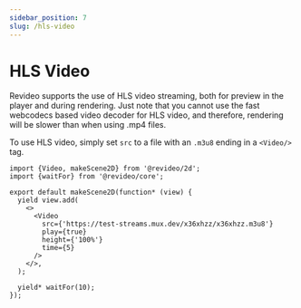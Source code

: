 ```yaml
---
sidebar_position: 7
slug: /hls-video
---
```


# HLS Video

Revideo supports the use of HLS video streaming, both for preview in the player
and during rendering. Just note that you cannot use the fast webcodecs based
video decoder for HLS video, and therefore, rendering will be slower than when
using .mp4 files.

To use HLS video, simply set `src` to a file with an `.m3u8` ending in a
`<Video/>` tag.

```tsx editor
import {Video, makeScene2D} from '@revideo/2d';
import {waitFor} from '@revideo/core';

export default makeScene2D(function* (view) {
  yield view.add(
    <>
      <Video
        src={'https://test-streams.mux.dev/x36xhzz/x36xhzz.m3u8'}
        play={true}
        height={'100%'}
        time={5}
      />
    </>,
  );

  yield* waitFor(10);
});
```
